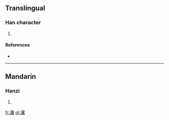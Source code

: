 ==Translingual==

===Han character===
{{Han char|rn=85|rad=水|as=17|sn=20|four=3315<sub>0</sub>|canj=水十戈金 (EJIC)}}

# {{defn|Han|sort=水17}}

====References====
* {{Han ref|kx=0661.220|dkj=18715|dj=1071.050|hdz=31791.090|uh=703B|ud=28731|bh=F467|bd=62567}}

----

==Mandarin==

===Hanzi===
{{cmn-hanzi|pin=[[dài]] ([[dai4]])|wg=tai<sup>4</sup>}}

# {{defn|Mandarin|sort=水17}}

[[fr:瀻]]
[[pl:瀻]]